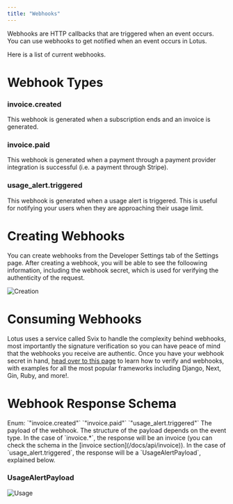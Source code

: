 ```yaml
---
title: "Webhooks"
---
```


Webhooks are HTTP callbacks that are triggered when an event occurs. You can use webhooks to get notified when an event occurs in Lotus.

Here is a list of current webhooks.

# Webhook Types

### invoice.created

This webhook is generated when a subscription ends and an invoice is generated.

### invoice.paid

This webhook is generated when a payment through a payment provider integration is successful (i.e. a payment through Stripe).

### usage_alert.triggered

This webhook is generated when a usage alert is triggered. This is useful for notifying your users when they are approaching their usage limit.

# Creating Webhooks

You can create webhooks from the Developer Settings tab of the Settings page. After creating a webhook, you will be able to see the folloowing information, including the webhook secret, which is used for verifying the authenticity of the request.

![Creation](/images/webhooks/webhook_creation.png)

# Consuming Webhooks

Lotus uses a service called Svix to handle the complexity behind webhooks, most importantly the signature verification so you can have peace of mind that the webhooks you receive are authentic. Once you have your webhook secret in hand, [head over to this page](https://docs.svix.com/receiving/verifying-payloads/how) to learn how to verify and webhooks, with examples for all the most popular frameworks including Django, Next, Gin, Ruby, and more!.

# Webhook Response Schema

<ParamField body="event_type" type="string (WebhookTriggerEventEnum)" required>
  Enum: `"invoice.created"` `"invoice.paid"` `"usage_alert.triggered"`
</ParamField>

<ParamField body="payload" type="object" required>
  The payload of the webhook. The structure of the payload depends on the event
  type. In the case of `invoice.*`, the response will be an invoice (you can
  check the schema in the [invoice section](/docs/api/invoice)). In the case of
  `usage_alert.triggered`, the response will be a `UsageAlertPayload`, explained
  below.
</ParamField>

### UsageAlertPayload

![Usage](/images/webhooks/usage_alert_schema.png)
